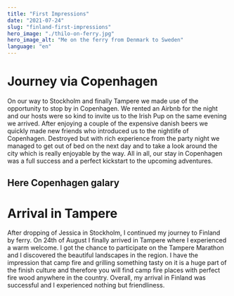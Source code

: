 ```yaml
---
title: "First Impressions"
date: "2021-07-24"
slug: "finland-first-impressions"
hero_image: "./thilo-on-ferry.jpg"
hero_image_alt: "Me on the ferry from Denmark to Sweden"
language: "en"
---
```


# Journey via Copenhagen

On our way to Stockholm and finally Tampere we made use of the opportunity to stop by in Copenhagen. We rented an Airbnb for the night and our hosts were so kind to invite us to the Irish Pup on the same evening we arrived. After enjoying a couple of the expensive danish beers we quickly made new friends who introduced us to the nightlife of Copenhagen. Destroyed but with rich experience from the party night we managed to get out of bed on the next day and to take a look around the city which is really enjoyable by the way. All in all, our stay in Copenhagen was a full success and a perfect kickstart to the upcoming adventures.

## Here Copenhagen galary

# Arrival in Tampere

After dropping of Jessica in Stockholm, I continued my journey to Finland by ferry. On 24th of August I finally arrived in Tampere where I experienced a warm welcome. I got the chance to participate on the Tampere Marathon and I discovered the beautiful landscapes in the region. I have the impression that camp fire and grilling something tasty on it is a huge part of the finish culture and therefore you will find camp fire places with perfect fire wood anywhere in the country. Overall, my arrival in Finland was successful and I experienced nothing but friendliness.